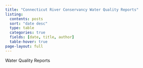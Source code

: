 ```yaml
---
title: "Connecticut River Conservancy Water Quality Reports"
listing:
  contents: posts
  sort: "date desc"
  type: table
  categories: true
  fields: [date, title, author]
  table-hover: true
page-layout: full
---
```


Water Quality Reports
